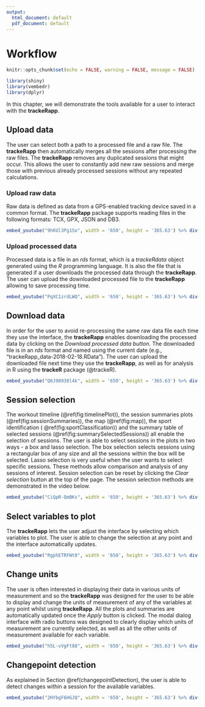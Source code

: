 ```yaml
---
output:
  html_document: default
  pdf_document: default
---
```

# Workflow

```r
knitr::opts_chunk$set(echo = FALSE, warning = FALSE, message = FALSE)
```

```r
library(shiny)
library(vembedr)
library(dplyr)
```

In this chapter, we will demonstrate the tools available for a user to interact with the **trackeRapp**.

## Upload data

The user can select both a path to a processed file and a raw file. The **trackeRapp** then automatically merges all the sessions after processing the raw files. The **trackeRapp** removes any duplicated sessions that might occur. This allows the user to constantly add new raw sessions and merge those with previous already processed sessions without any repeated calculations.

### Upload raw data

Raw data is defined as data from a GPS-enabled tracking device saved in a common format. The **trackeRapp** package supports reading files in the following formats: TCX, GPX, JSON and DB3. 

```r
embed_youtube("9hKUl3Pg1So", width = '650', height = '365.63') %>% div(align = 'center') 
```

### Upload processed data

Processed data is a file in an _rds_ format, which is a _trackeRdata_ object generated using the _R_ programming language. It is also the file that is generated if a user downloads the processed data through the **trackeRapp**. The user can upload the downloaded processed file to the **trackeRapp** allowing to save processing time. 

```r
embed_youtube("PqXC1zrdLWQ", width = '650', height = '365.63') %>% div(align = 'center') 
```

## Download data

In order for the user to avoid re-processing the same raw data file each time they use the interface, the **trackeRapp** enables downloading the processed data by clicking on the _Download processed data button_. The downloaded file is in an _rds_ format and named using the current date (e.g., "trackeRapp_data-2018-02-18.RData"). The user can upload the downloaded file next time they use the **trackeRapp**, as well as for analysis in R using the __trackeR__ package (@trackeR).


```r
embed_youtube("Q6J98930l4k", width = '650', height = '365.63') %>% div(align = 'center') 
```

## Session selection 

The workout timeline (\@ref(fig:timelinePlot)), the session summaries plots (\@ref(fig:sessionSummaries)), the map (\@ref(fig:map)), the sport identification ( \@ref(fig:sportClassification)) and the summary table of selected sessions (\@ref(fig:summarySelectedSessions)) all enable the selection of sessions. The user is able to select sessions in the plots in two ways - a box and lasso selection. The box selection selects sessions using a rectangular box of any size and all the sessions within the box will be selected. Lasso selection is very useful when the user wants to select specific sessions. These methods allow comparison and analysis of any sessions of interest. Session selection can be reset by clicking the _Clear selection_ button at the top of the page. 
The session selection methods are demonstrated in the video below. 


```r
embed_youtube("CiQpR-QmBKs", width = '650', height = '365.63') %>% div(align = 'center') 
```

## Select variables to plot

The **trackeRapp** lets the user adjust the interface by selecting which variables to plot. The user is able to change the selection at any point and the interface automatically updates. 

```r
embed_youtube("RgphETRFWt0", width = '650', height = '365.63') %>% div(align = 'center') 
```


## Change units

The user is often interested in displaying their data in various units of measurement and so the **trackeRapp** was designed for the user to be able to display and change the units of measurement of any of the variables at any point whilst using **trackeRapp**.
All the plots and summaries are automatically updated once the _Apply_ button is clicked. The modal dialog interface with radio buttons was designed to clearly display which units of measurement are currently selected, as well as all the other units of measurement available for each variable.


```r
embed_youtube("h5L-vVgFt88", width = '650', height = '365.63') %>% div(align = 'center') 
```


## Changepoint detection

As explained in Section \@ref(changepointDetection), the user is able to detect changes within a
session for the available variables. 

```r
embed_youtube("2HYbgF6HGJQ", width = '650', height = '365.63') %>% div(align = 'center') 
```



